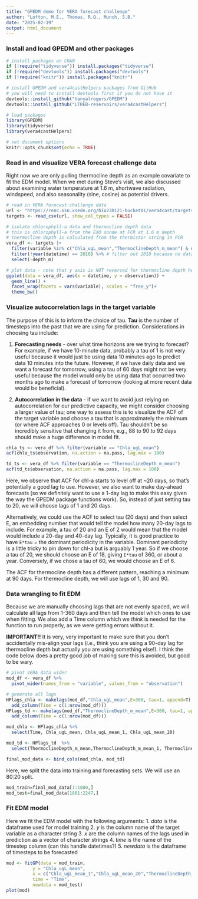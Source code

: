 ```yaml
---
title: "GPEDM demo for VERA forecast challenge"
author: "Lofton, M.E., Thomas, R.Q., Munch, S.B."
date: "2025-02-19"
output: html_document
---
```


### Install and load GPEDM and other packages
```r
# install packages on CRAN
if (!require("tidyverse")) install.packages("tidyverse")
if (!require("devtools")) install.packages("devtools")
if (!require("knitr")) install.packages("knitr")

# install GPEDM and vera4castHelpers packages from GitHub
# you will need to install devtools first if you do not have it
devtools::install_github("tanyalrogers/GPEDM")
devtools::install_github("LTREB-reservoirs/vera4castHelpers")

# load packages
library(GPEDM)
library(tidyverse)
library(vera4castHelpers)

# set document options
knitr::opts_chunk$set(echo = TRUE)
```

### Read in and visualize VERA forecast challenge data
Right now we are only pulling thermocline depth as an example covariate to fit the EDM model. When we met during Steve's visit, we also discussed about examining water temperature at 1.6 m, shortwave radiation, windspeed, and also seasonality (sine, cosine) as potential drivers.

```r
# read in VERA forecast challenge data
url <- "https://renc.osn.xsede.org/bio230121-bucket01/vera4cast/targets/project_id=vera4cast/duration=P1D/daily-insitu-targets.csv.gz"
targets <- read_csv(url, show_col_types = FALSE)

# isolate chlorophyll-a data and thermocline depth data
# this is chlorophyll-a from the EXO sonde at FCR at 1.6 m depth
# thermocline depth is calculated from the thermistor string in FCR
vera_df <- targets |>
  filter(variable %in% c("Chla_ugL_mean","ThermoclineDepth_m_mean") & site_id %in% c("fcre")) %>%
  filter(!year(datetime) == 2018) %>% # filter out 2018 because no data until August
  select(-depth_m) 

# plot data - note that y axis is NOT reversed for thermocline depth here
ggplot(data = vera_df, aes(x = datetime, y = observation)) +
  geom_line() +
  facet_wrap(facets = vars(variable), scales = "free_y")+
  theme_bw()
```

### Visualize autocorrelation lags in the target variable
The purpose of this is to inform the choice of tau. **Tau** is the number of timesteps into the past that we are using for prediction. Considerations in choosing tau include:    

1. **Forecasting needs** - over what time horizons are we trying to forecast? For example, if we have 10-minute data, probably a tau of 1 is not very useful because it would just be using data 10 minutes ago to predict data 10 minutes into the future. However, if we have daily data and we want a forecast for tomorrow, using a tau of 60 days might not be very useful because the model would only be using data that occurred two months ago to make a forecast of tomorrow (looking at more recent data would be beneficial).    

2. **Autocorrelation in the data** - if we want to avoid just relying on autocorrelation for our predictive capacity, we might consider choosing a larger value of tau; one way to assess this is to visualize the ACF of the target variable and choose a tau that is approximately the minimum (or where ACF approaches 0 or levels off). Tau shouldn't be so incredibly sensitive that changing it from, e.g., 88 to 90 to 92 days should make a huge difference in model fit.    

```r
chla_ts <- vera_df %>% filter(variable == "Chla_ugL_mean")
acf(chla_ts$observation, na.action = na.pass, lag.max = 100)

td_ts <- vera_df %>% filter(variable == "ThermoclineDepth_m_mean")
acf(td_ts$observation, na.action = na.pass, lag.max = 100)

```

Here, we observe that ACF for chl-a starts to level off at ~20 days, so that's potentially a good lag to use. However, we also want to make day-ahead forecasts (so we definitely want to use a 1-day lag to make this easy given the way the GPEDM package functions work). So, instead of just setting tau to 20, we will choose lags of 1 and 20 days. 

Alternatively, we could use the ACF to select tau (20 days) and then select E, an embedding number that would tell the model how many 20-day lags to include. For example, a tau of 20 and an E of 2 would mean that the model would include a 20-day and 40-day lag. Typically, it is good practice to have `E*tau` = the dominant periodicity in the variable. Dominant periodicity is a little tricky to pin down for chl-a but is arguably 1 year. So if we choose a tau of 20, we should choose an E of 18, giving `E*tau` of 360, or about a year. Conversely, if we chose a tau of 60, we would choose an E of 6.

The ACF for thermocline depth has a different pattern, reaching a minimum at 90 days. For thermocline depth, we will use lags of 1, 30 and 90.

### Data wrangling to fit EDM 

Because we are manually choosing lags that are not evenly spaced, we will calculate all lags from 1-360 days and then tell the model which ones to use when fitting. We also add a Time column which we *think* is needed for the function to run properly, as we were getting errors without it.

**IMPORTANT!!** It is very, very important to make sure that you don't accidentally mis-align your lags (i.e., think you are using a 90-day lag for thermocline depth but actually you are using something else!). I think the code below does a pretty good job of making sure this is avoided, but good to be wary. 
```r
# pivot VERA data wider
mod_df <- vera_df %>%
  pivot_wider(names_from = "variable", values_from = "observation")

# generate all lags
HPlags_chla <- makelags(mod_df,"Chla_ugL_mean",E=360, tau=1, append=T) |>
  add_column(Time = c(1:nrow(mod_df)))
HPlags_td <- makelags(mod_df,"ThermoclineDepth_m_mean",E=360, tau=1, append=T) |>
  add_column(Time = c(1:nrow(mod_df)))

mod_chla <- HPlags_chla %>%
  select(Time, Chla_ugL_mean, Chla_ugL_mean_1, Chla_ugL_mean_20) 

mod_td <- HPlags_td  %>%
  select(ThermoclineDepth_m_mean,ThermoclineDepth_m_mean_1, ThermoclineDepth_m_mean_30,ThermoclineDepth_m_mean_90)

final_mod_data <- bind_cols(mod_chla, mod_td)
```

Here, we split the data into training and forecasting sets. We will use an 80:20 split.
```r

mod_train=final_mod_data[1:1800,]
mod_test=final_mod_data[1801:2247,]
```

### Fit EDM model

Here we fit the EDM model with the following arguments:
1. *data* is the dataframe used for model training
2. *y* is the column name of the target variable as a character string
3. *x* are the column names of the lags used in prediction as a vector of character strings
4. *time* is the name of the timestep column (can this handle datetimes?)
5. *newdata* is the dataframe of timesteps to be forecasted
```r
mod <- fitGP(data = mod_train, 
          y = "Chla_ugL_mean",
          x = c("Chla_ugL_mean_1","Chla_ugL_mean_20","ThermoclineDepth_m_mean_1","ThermoclineDepth_m_mean_30","ThermoclineDepth_m_mean_90"),
          time = "Time",
          newdata = mod_test)
plot(mod)
```






